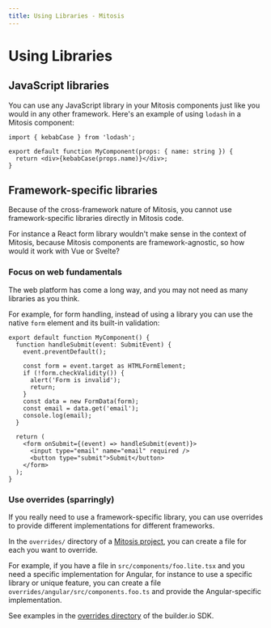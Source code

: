 ```yaml
---
title: Using Libraries - Mitosis
---
```


# Using Libraries

## JavaScript libraries

You can use any JavaScript library in your Mitosis components just like you would in any
other framework. Here's an example of using `lodash` in a Mitosis component:

```tsx
import { kebabCase } from 'lodash';

export default function MyComponent(props: { name: string }) {
  return <div>{kebabCase(props.name)}</div>;
}
```

## Framework-specific libraries

Because of the cross-framework nature of Mitosis, you cannot use framework-specific libraries
directly in Mitosis code.

For instance a React form library wouldn't make sense in the context of Mitosis, because
Mitosis components are framework-agnostic, so how would it work with Vue or Svelte?

### Focus on web fundamentals

The web platform has come a long way, and you may not need as many libraries as you think.

For example, for form handling, instead of using a library you can use the native `form` element
and its built-in validation:

```tsx
export default function MyComponent() {
  function handleSubmit(event: SubmitEvent) {
    event.preventDefault();

    const form = event.target as HTMLFormElement;
    if (!form.checkValidity()) {
      alert('Form is invalid');
      return;
    }
    const data = new FormData(form);
    const email = data.get('email');
    console.log(email);
  }

  return (
    <form onSubmit={(event) => handleSubmit(event)}>
      <input type="email" name="email" required />
      <button type="submit">Submit</button>
    </form>
  );
}
```

### Use overrides (sparringly)

If you really need to use a framework-specific library, you can use overrides to
provide different implementations for different frameworks.

In the `overrides/` directory of a [Mitosis project](/docs/project-structure/), you can create a file for each
you want to override.

For example, if you have a file in `src/components/foo.lite.tsx` and you need a specific
implementation for Angular, for instance to use a specific library or unique feature, you can
create a file `overrides/angular/src/components.foo.ts` and provide the Angular-specific implementation.

See examples in the [overrides directory](https://github.com/BuilderIO/builder/tree/main/packages/sdks/overrides)
of the builder.io SDK.
